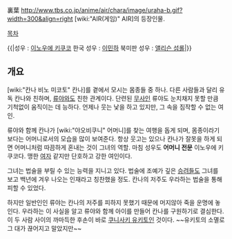 裏葉
http://www.tbs.co.jp/anime/air/chara/image/uraha-b.gif?width=300&align=right
[wiki:"AIR(게임)" AIR]의 등장인물. 

[[목차]]

{{|성우 : [[이노우에 키쿠코]]
한국 성우 : [[이민하]]
북미판 성우 : [[앨리슨 섬롤]]|}}

== 개요 ==
[wiki:"칸나 비노 미코토" 칸나]를 곁에서 모시는 몸종들 중 하나. 다른 사람들과 달리 유독 칸나와 친하며, [[류야(AIR)|류야]]와도 친한 관계이다. 단련된 [[무사]]인 류야도 눈치채지 못할 만큼 기척없이 움직이는 데 능하다. 언제나 웃는 낯을 하고 있지만, 그 속을 짐작할 수 없는 여인.

류야와 함께 칸나가 [wiki:"야오비쿠니" 어머니]를 찾는 여행을 돕게 되며, 몸종이라기 보다는 어머니로서의 모습을 많이 보여준다. 항상 웃고는 있으나 칸나가 잘못을 하게 되면 어머니처럼 따끔하게 혼내는 것이 그녀의 역할. 마침 성우도 '''어머니 전문''' 이노우에 키쿠코다. 맹한 [[여자]] 같지만 단호하고 강한 여인이다.

그녀는 법술을 부릴 수 있는 능력을 지니고 있다. 법술에 조예가 깊은 [[승려]]들도 그녀를 보고 백년에 겨우 나오는 인재라고 칭찬했을 정도. 칸나의 저주도 우라하는 법술을 통해 피할 수 있었다.

하지만 일반인인 류야는 칸나의 저주를 피하지 못했기 때문에 머지않아 죽을 운명에 놓인다. 우라하는 이 사실을 알고 류야와 함께 아이를 만들어 칸나를 구원하기로 결심한다. 이 두 사람 사이의 까마득한 후손이 바로 [[쿠니사키 유키토]]인 것이다. ~~유키토의 소멸로 그 대가 끊어지고 말았지만~~
